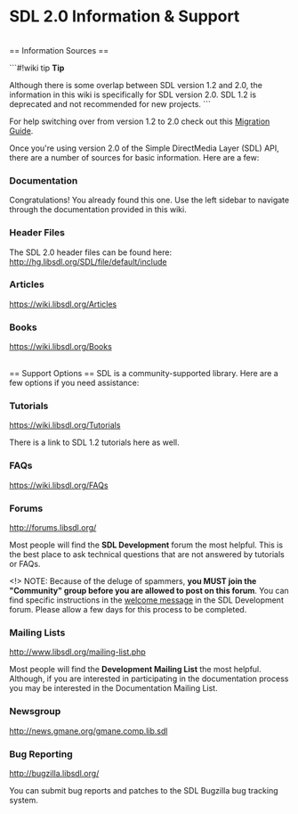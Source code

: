 <!-- acl All:read -->

= SDL 2.0 Information & Support =

<br/>
== Information Sources ==

```#!wiki tip
'''Tip'''

Although there is some overlap between SDL version 1.2 and 2.0, the information in this wiki is specifically for SDL version 2.0. SDL 1.2 is deprecated and not recommended for new projects.
```

For help switching over from version 1.2 to 2.0 check out this [[MigrationGuide|Migration Guide]].

Once you're using version 2.0 of the Simple DirectMedia Layer (SDL) API, there are a number of sources for basic information.  Here are a few:

=== Documentation ===
Congratulations!  You already found this one.  Use the left sidebar to navigate through the documentation provided in this wiki.

=== Header Files ===
The SDL 2.0 header files can be found here:
http://hg.libsdl.org/SDL/file/default/include

=== Articles ===
https://wiki.libsdl.org/Articles

=== Books ===
https://wiki.libsdl.org/Books

<br/>
== Support Options ==
SDL is a community-supported library.  Here are a few options if you need assistance:


=== Tutorials ===
https://wiki.libsdl.org/Tutorials

There is a link to SDL 1.2 tutorials here as well.

=== FAQs ===
https://wiki.libsdl.org/FAQs

=== Forums ===
http://forums.libsdl.org/

Most people will find the '''SDL Development''' forum the most helpful.  This is the best place to ask technical questions that are not answered by tutorials or FAQs.  

<!> NOTE:  Because of the deluge of spammers, '''you MUST join the "Community" group before you are allowed to post on this forum'''. You can find specific instructions in the [http://forums.libsdl.org/viewtopic.php?t=5973 welcome message] in the SDL Development forum.  Please allow a few days for this process to be completed.   

=== Mailing Lists ===
http://www.libsdl.org/mailing-list.php

Most people will find the '''Development Mailing List''' the most helpful.  Although, if you are interested in participating in the documentation process you may be interested in the Documentation Mailing List.  

=== Newsgroup ===
http://news.gmane.org/gmane.comp.lib.sdl

=== Bug Reporting ===
http://bugzilla.libsdl.org/

You can submit bug reports and patches to the SDL Bugzilla bug tracking system.
